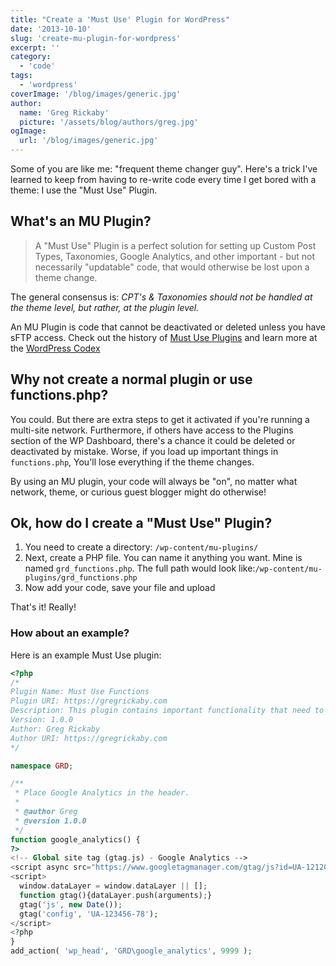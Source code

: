 ```yaml
---
title: "Create a 'Must Use' Plugin for WordPress"
date: '2013-10-10'
slug: 'create-mu-plugin-for-wordpress'
excerpt: ''
category:
  - 'code'
tags:
  - 'wordpress'
coverImage: '/blog/images/generic.jpg'
author:
  name: 'Greg Rickaby'
  picture: '/assets/blog/authors/greg.jpg'
ogImage:
  url: '/blog/images/generic.jpg'
---
```


Some of you are like me: "frequent theme changer guy". Here's a trick I've learned to keep from having to re-write code every time I get bored with a theme: I use the "Must Use" Plugin.

## What's an MU Plugin?

> A "Must Use" Plugin is a perfect solution for setting up Custom Post Types, Taxonomies, Google Analytics, and other important - but not necessarily "updatable" code, that would otherwise be lost upon a theme change.

The general consensus is: _CPT's & Taxonomies should not be handled at the theme level, but rather, at the plugin level._

An MU Plugin is code that cannot be deactivated or deleted unless you have sFTP access. Check out the history of [Must Use Plugins](http://codex.wordpress.org/Must_Use_Plugins) and learn more at the [WordPress Codex](http://codex.wordpress.org/Must_Use_Plugins)

## Why not create a normal plugin or use functions.php?

You could. But there are extra steps to get it activated if you're running a multi-site network. Furthermore, if others have access to the Plugins section of the WP Dashboard, there's a chance it could be deleted or deactivated by mistake. Worse, if you load up important things in `functions.php`, You'll lose everything if the theme changes.

By using an MU plugin, your code will always be "on", no matter what network, theme, or curious guest blogger might do otherwise!

## Ok, how do I create a "Must Use" Plugin?

1. You need to create a directory: `/wp-content/mu-plugins/`
2. Next, create a PHP file. You can name it anything you want. Mine is named `grd_functions.php`. The full path would look like:`/wp-content/mu-plugins/grd_functions.php`
3. Now add your code, save your file and upload

That's it! Really!

### How about an example?

Here is an example Must Use plugin:

```php
<?php
/*
Plugin Name: Must Use Functions
Plugin URI: https://gregrickaby.com
Description: This plugin contains important functionality that need to persist, even if the theme changes.
Version: 1.0.0
Author: Greg Rickaby
Author URI: https://gregrickaby.com
*/

namespace GRD;

/**
 * Place Google Analytics in the header.
 *
 * @author Greg
 * @version 1.0.0
 */
function google_analytics() {
?>
<!-- Global site tag (gtag.js) - Google Analytics -->
<script async src="https://www.googletagmanager.com/gtag/js?id=UA-1212017-87"></script>
<script>
  window.dataLayer = window.dataLayer || [];
  function gtag(){dataLayer.push(arguments);}
  gtag('js', new Date());
  gtag('config', 'UA-123456-78');
</script>
<?php
}
add_action( 'wp_head', 'GRD\google_analytics', 9999 );
```

